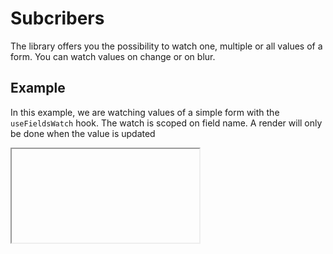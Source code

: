 
# Subcribers

The library offers you the possibility to watch one, multiple or all values of a form. You can watch values on change or on blur.

## Example

In this example, we are watching values of a simple form with the `useFieldsWatch` hook.
The watch is scoped on field name. A render will only be done when the value is updated

<IFrame model="subscriber-form" />

## Global watching

You can also watch all values of a form by using the following code

```ts
const form = useFormContext<FormValues>();
const values = useFieldsWatch(form, undefined, { mode: 'onBlur' });

// Or

const form = useFormContext<FormValues>();
const values = useFieldsWatch(form, undefined); // onChange by default
```

:::warning
Global watching is, by definition, not scoped to some field, so the hook will re-render every time a value in the form is updated. This can cause performance issues in a large form.
:::
